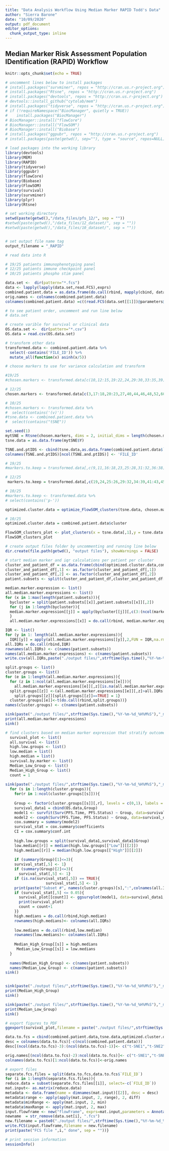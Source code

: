 ```yaml
---
title: "Data Analysis Workflow Using Median Marker RAPID Todd's Data"
author: "Sierra Barone"
date: "10/09/2020"
output: pdf_document
editor_options: 
  chunk_output_type: inline
---
```


## Median Marker Risk Assessment Population IDentification (RAPID) Workflow

```r
knitr::opts_chunk$set(echo = TRUE)

# uncomment lines below to install packages
# install.packages("survminer", repos = "http://cran.us.r-project.org")
# install.packages("Rtsne", repos = "http://cran.us.r-project.org")
# install.packages("devtools", repos = "http://cran.us.r-project.org")
# devtools::install_github("cytolab/mem")
# install.packages("tidyverse", repos = "http://cran.us.r-project.org")
# if (!requireNamespace("BiocManager", quietly = TRUE))
#    install.packages("BiocManager")
# BiocManager::install("flowCore")
# BiocManager::install("FlowSOM")
# BiocManager::install("Biobase")
# install.packages("ggpubr", repos = "http://cran.us.r-project.org")
# install.packages(paste(getwd(), sep=""), type = "source", repos=NULL)

# load packages into the working library
library(devtools)
library(MEM)
library(RAPID)
library(tidyverse)
library(ggpubr)
library(flowCore)
library(Biobase)
library(FlowSOM)
library(survival)
library(survminer)
library(plyr)
library(Rtsne)

# set working directory 
setwd(paste(getwd(),"/data_files/pfs_12/", sep = ""))
#setwd(paste(getwd(),"/data_files/12_dataset/", sep = ""))
#setwd(paste(getwd(),"/data_files/10_dataset/", sep = ""))


# set output file name tag 
output_filename = "_RAPID"

# read data into R

# 19/25 patients immunophenotyping panel
# 12/25 patients immune checkpoint panel
# 10/25 patients phospho stim panel

data.set <-  dir(pattern="*.fcs")
data <- lapply(lapply(data.set,read.FCS),exprs)
combined.patient.data = as.data.frame(do.call(rbind, mapply(cbind, data, SIMPLIFY=F)))
orig.names <- colnames(combined.patient.data) 
colnames(combined.patient.data) =c((read.FCS(data.set[[1]])@parameters@data[["desc"]]))

# to see patient order, uncomment and run line below
# data.set

# create varible for survival or clinical data
OS.data.set <-  dir(pattern="*.csv")
OS.data = read.csv(OS.data.set)
```

```r
# transform other data 
transformed.data <- combined.patient.data %>%
  select(-contains('FILE_ID')) %>%
  mutate_all(function(x) asinh(x/5))

# choose markers to use for variance calculation and transform

#19/25
#chosen.markers <- transformed.data[c(10,12:15,19:22,24,29:30,33:35,39)]

# 12/25
chosen.markers <- transformed.data[c(3,17:18,20:23,27,40,44,46,48,52,60)]

# 10/25
#chosen.markers <- transformed.data %>%
#  select(contains('(v)')) 
#tsne.data <- combined.patient.data %>%
#  select(contains("tSNE"))

set.seed(1)
mytSNE = Rtsne(chosen.markers, dims = 2, initial_dims = length(chosen.markers), perplexity = 30, check_duplicates = FALSE, max_iter = 10000, verbose = TRUE)
tsne.data = as.data.frame(mytSNE$Y)

TSNE.and.ptIDS <- cbind(tsne.data,as.data.frame(combined.patient.data$`FILE_ID`))
colnames(TSNE.and.ptIDS)[ncol(TSNE.and.ptIDS)] <- 'FILE_ID'

# 19/25
#markers.to.keep = transformed.data[,c(9,11,16:18,23,25:28,31:32,36:38)]

# 12/25
 markers.to.keep = transformed.data[,c(19,24,25:26,29:32,34:39,41:43,45,47,49:51)]

# 10/25
#markers.to.keep <- transformed.data %>%
# select(contains('p-')) 
```

```r
optimized.cluster.data = optimize_FlowSOM_clusters(tsne.data, chosen.markers, N = 50, seed = 38)

# 10/25
optimized.cluster.data = combined.patient.data$cluster

FlowSOM_clusters_plot <- plot_clusters(x = tsne.data[,1],y = tsne.data[,2], clusters = as.factor(optimized.cluster.data),xlab ="t-SNE 1",ylab = "t-SNE 2",legendtitle = "FlowSOM Cluster",title = "t-SNE with FlowSOM Clusters")
FlowSOM_clusters_plot
```

```r
# create output files folder by uncommenting and running line below 
dir.create(file.path(getwd(), "output files"), showWarnings = FALSE)

# start median marker and iqr calculations per patient per cluster
cluster_and_patient_df = as.data.frame(cbind(optimized.cluster.data,combined.patient.data$`FILE ID`,markers.to.keep))
cluster_and_patient_df[,1] <- as.factor(cluster_and_patient_df[,1])
cluster_and_patient_df[,2] <- as.factor(cluster_and_patient_df[,2])
patient.subsets <- split(cluster_and_patient_df,cluster_and_patient_df[,1])

median.marker.expression <- list()
all.median.marker.expressions <- list()
for (x in 1:max(length(patient.subsets))){
  bycluster = split(patient.subsets[[x]],patient.subsets[[x]][,2])
  for (j in 1:length(bycluster)){
  median.marker.expression[[j]] = apply(bycluster[[j]][,c(3:(ncol(markers.to.keep)+2))],2,FUN = median)
  }
  all.median.marker.expressions[[x]] = do.call(rbind, median.marker.expression)}

IQR <- list()
for (y in 1: length(all.median.marker.expressions)){
  IQR[[y]] = apply(all.median.marker.expressions[[y]],2,FUN = IQR,na.rm = TRUE)}
all.IQRs = do.call(rbind,IQR) 
rownames(all.IQRs) <- c(names(patient.subsets))
names(all.median.marker.expressions) <- c(names(patient.subsets))
write.csv(all.IQRs,paste("./output files/",strftime(Sys.time(),"%Y-%m-%d_%H%M%S"),"_marker_IQR_cutoffs.csv"))

split.groups <- list()
cluster.groups <- list()
for (e in 1:length(all.median.marker.expressions)){
  for (z in 1:ncol(all.median.marker.expressions[[e]])){
    all.median.marker.expressions[[e]][,z][is.na(all.median.marker.expressions[[e]][,z])] <- 0
  split.groups[[z]] <-(all.median.marker.expressions[[e]][,z]>all.IQRs[[e,z]])
    split.groups[[z]][split.groups[[z]]==TRUE] = 1}
  cluster.groups[[e]]<-t(do.call(rbind,split.groups))}
names(cluster.groups) <- c(names(patient.subsets))

sink(paste("./output files/",strftime(Sys.time(),"%Y-%m-%d_%H%M%S"),"_median marker expression per marker per patient n each cluster.txt"))
print(all.median.marker.expressions)
sink()
```

```r

# find clusters based on median marker expression that stratify outcome
  survival_plot <- list()
  all.survival <- list()
  high.low.groups <- list()
  low.median = list()
  high.median = list()
  survival.by.marker <- list()
  Median_Low_Group <- list()
  Median_High_Group <- list()
  count = 1 
  
sink(paste("./output files/",strftime(Sys.time(),"%Y-%m-%d_%H%M%S"),"_median marker expression survival stats.txt"))
  for (s in 1:length(cluster.groups)){
    for(r in 1:ncol(cluster.groups[[s]])){
      
    Group <- factor(cluster.groups[[s]][,r], levels = c(0,1), labels = c("Low", "High"))
    survival_data1 = cbind(OS.data,Group)
    model1 <- survfit(Surv(PFS.Time, PFS.Status) ~ Group, data=survival_data1)
    model2 <- coxph(Surv(PFS.Time, PFS.Status) ~ Group, data=survival_data1)
    cox.summary = summary(model2)
    survival_stat = cox.summary$coefficients
    CI = cox.summary$conf.int
    
    high.low.groups = split(survival_data1,survival_data1$Group)
    low.median[[r]] = median(high.low.groups[["Low"]][[2]])
    high.median[[r]] = median(high.low.groups[["High"]][[2]])
     
    if (summary(Group)[1]<=3){
    survival_stat[,5] <- 1}
    if (summary(Group)[2]<=3){
      survival_stat[,5] <- 1}
    if (is.na(survival_stat[,5]) == TRUE){
                  survival_stat[,5] <- 1}
    print(paste("Subset #", names(cluster.groups)[s],":",colnames(all.IQRs)[r],"(p = ", round(survival_stat[,5],3), ", HR = ",round(survival_stat[,2],3),", CI[",round(CI[,3],3),",",round(CI[,4],3),"])", sep=""))
    if (survival_stat[,5] <= 0.05){
      survival_plot[[count]] <- ggsurvplot(model1, data=survival_data1, title = paste("Subset #", names(cluster.groups)[s],":",colnames(all.IQRs)[r], " (p = ", round(survival_stat[,5],3), ", HR = ",round(survival_stat[,2],3),", CI[",round(CI[,3],3),",",round(CI[,4],3),"])", sep=""),conf.int=F, pval=F, risk.table=T, tables.y.text = FALSE, legend.labs = c("Low", "High"), legend.title = "Group",fontsize = 4,tables.theme = theme_cleantable(base_size = 50),censor.shape=124)
      print(survival_plot)
      count = count+1
    }}
    high.medians = do.call(rbind,high.median)
    rownames(high.medians)<- colnames(all.IQRs)
    
    low.medians = do.call(rbind,low.median)
    rownames(low.medians)<- colnames(all.IQRs)
    
    Median_High_Group[[s]] = high.medians
     Median_Low_Group[[s]] = low.medians
  }
  
  names(Median_High_Group) <- c(names(patient.subsets))
  names(Median_Low_Group) <- c(names(patient.subsets))
sink()


sink(paste("./output files/",strftime(Sys.time(),"%Y-%m-%d_%H%M%S"),"_median PFS per cluster per marker (high group).txt"))
print(Median_High_Group)
sink()

sink(paste("./output files/",strftime(Sys.time(),"%Y-%m-%d_%H%M%S"),"_median PFS per cluster per marker (low group).txt"))
print(Median_Low_Group)
sink()

```

```r

# export figures to PDF
ggexport(survival_plot,filename = paste("./output files/",strftime(Sys.time(),"%Y-%m-%d_%H%M%S"),"_median marker RAPID results.pdf",sep=""), width = 7.2, height = 5.4)

data.to.fcs = cbind(combined.patient.data,tsne.data,optimized.cluster.data)
desc = colnames(data.to.fcs)[-c(ncol(combined.patient.data))]
desc[(ncol(data.to.fcs)-3):(ncol(data.to.fcs)-1)]<- c("t-SNE1","t-SNE2","cluster")

orig.names[(ncol(data.to.fcs)-2):ncol(data.to.fcs)]<- c("t-SNE1","t-SNE2","cluster")
colnames(data.to.fcs)[1:ncol(data.to.fcs)]<-orig.names

# export files
separate.fcs.files = split(data.to.fcs,data.to.fcs$`FILE_ID`)
for (i in 1:length(separate.fcs.files)){
reduce.data = subset(separate.fcs.files[[i]], select=-c(`FILE_ID`))
mat.input<- as.matrix(reduce.data)
metadata <- data.frame(name = dimnames(mat.input)[[2]], desc = desc)
metadata$range <- apply(apply(mat.input, 2, range), 2, diff)
metadata$minRange <- apply(mat.input, 2, min)
metadata$maxRange <- apply(mat.input, 2, max)
input.flowframe <- new("flowFrame", exprs=mat.input,parameters = AnnotatedDataFrame(metadata))  
newname  = str_remove(data.set[i], ".fcs")
new.filename = paste0("./output files/",strftime(Sys.time(),"%Y-%m-%d_%H%M%S"),"_",newname,"_RAPID.fcs",sep="")
write.FCS(input.flowframe,filename = new.filename)
print(paste("FCS file ",i," done", sep = ""))}

# print session information
sessionInfo()
```

